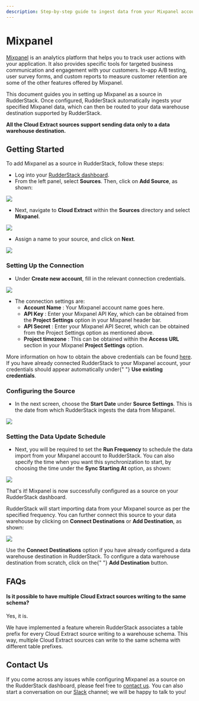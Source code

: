 ```yaml
---
description: Step-by-step guide to ingest data from your Mixpanel account into RudderStack.
---
```


# Mixpanel

[Mixpanel](https://mixpanel.com/) is an analytics platform that helps you to track user actions with your application. It also provides specific tools for targeted business communication and engagement with your customers. In-app A/B testing, user survey forms, and custom reports to measure customer retention are some of the other features offered by Mixpanel.

This document guides you in setting up Mixpanel as a source in RudderStack. Once configured, RudderStack automatically ingests your specified Mixpanel data, which can then be routed to your data warehouse destination supported by RudderStack.

<div class="infoBlock">
<strong>All the Cloud Extract sources support sending data only to a data warehouse destination.</strong>

</div>

## Getting Started

To add Mixpanel as a source in RudderStack, follow these steps:

- Log into your [RudderStack dashboard](https://app.rudderlabs.com/signup?type=freetrial).
- From the left panel, select **Sources**. Then, click on **Add Source**, as shown:

![](../.gitbook/assets/1%20%284%29%20%283%29%20%283%29%20%283%29%20%283%29%20%283%29%20%283%29%20%283%29%20%283%29%20%283%29%20%283%29%20%283%29%20%283%29%20%283%29%20%283%29%20%283%29%20%282%29%20%283%29.png)

- Next, navigate to **Cloud Extract** within the **Sources** directory and select **Mixpanel**.

![](../.gitbook/assets/2%20%2810%29.png)

- Assign a name to your source, and click on **Next**.

![](../.gitbook/assets/3%20%288%29.png)

### Setting Up the Connection

- Under **Create new account**, fill in the relevant connection credentials.

![](../.gitbook/assets/4%20%289%29.png)

- The connection settings are:
  - **Account Name** : Your Mixpanel account name goes here.
  - **API Key** : Enter your Mixpanel API Key, which can be obtained from the **Project Settings** option in your Mixpanel header bar.
  - **API Secret** : Enter your Mixpanel API Secret, which can be obtained from the Project Settings option as mentioned above.
  - **Project timezone** : This can be obtained within the **Access URL** section in your Mixpanel **Project Settings** option.

<div class="infoBlock">
More information on how to obtain the above credentials can be found <a href="https://help.mixpanel.com/hc/en-us/articles/115004490503-Project-Settings">here</a>.

</div>

<div class="successBlock">
  If you have already connected RudderStack to your Mixpanel account, your
  credentials should appear automatically under{" "}
  <strong>Use existing credentials</strong>.
</div>

### Configuring the Source

- In the next screen, choose the **Start Date** under **Source Settings**. This is the date from which RudderStack ingests the data from Mixpanel.

![](../.gitbook/assets/5%20%2810%29.png)

### Setting the Data Update Schedule

- Next, you will be required to set the **Run Frequency** to schedule the data import from your Mixpanel account to RudderStack. You can also specify the time when you want this synchronization to start, by choosing the time under the **Sync Starting At** option, as shown:

![](../.gitbook/assets/6%20%2810%29.png)

That's it! Mixpanel is now successfully configured as a source on your RudderStack dashboard.

RudderStack will start importing data from your Mixpanel source as per the specified frequency. You can further connect this source to your data warehouse by clicking on **Connect Destinations** or **Add Destination**, as shown:

![](../.gitbook/assets/7%20%286%29.png)

<div class="successBlock">
  Use the <strong>Connect Destinations</strong> option if you have already
  configured a data warehouse destination in RudderStack. To configure a data
  warehouse destination from scratch, click on the{" "}
  <strong>Add Destination</strong> button.
</div>

## FAQs

#### Is it possible to have multiple Cloud Extract sources writing to the same schema?

Yes, it is.

We have implemented a feature wherein RudderStack associates a table prefix for every Cloud Extract source writing to a warehouse schema. This way, multiple Cloud Extract sources can write to the same schema with different table prefixes.

## Contact Us

If you come across any issues while configuring Mixpanel as a source on the RudderStack dashboard, please feel free to [contact us](mailto:%20docs@rudderstack.com). You can also start a conversation on our [Slack](https://resources.rudderstack.com/join-rudderstack-slack) channel; we will be happy to talk to you!
